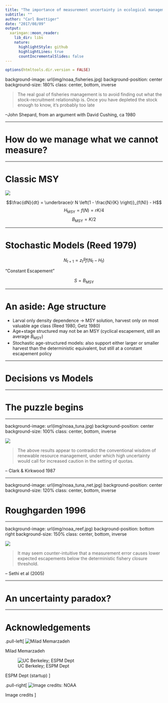 ```yaml
---
title: "The importance of measurement uncertainty in ecological management"
subtitle: ""
author: "Carl Boettiger"
date: "2017/08/09"
output:
  xaringan::moon_reader:
    lib_dir: libs
    nature:
      highlightStyle: github
      highlightLines: true
      countIncrementalSlides: false
---
```


```r
options(htmltools.dir.version = FALSE)
```

<!--
background-size: contain;      /* applied using JavaScript only if background-image is larger than slide */
-->


background-image: url(img/noaa_fisheries.jpg)
background-position: center
background-size: 180%
class: center, bottom, inverse

> The real goal of fisheries management is to avoid finding out what the stock-recruitment relationship is. Once you have depleted the stock enough to know, it’s probably too late

--John Shepard, from an argument with David Cushing, ca 1980

---

# How do we manage what we cannot measure?

---

# Classic MSY

![](img/msy.jpg)

$$\frac{dN}{dt} = \underbrace{r N \left(1 - \frac{N}{K} \right)}_{f(N)} - H$$
$$H_{\text{MSY}} = f(N) = r K / 4$$
$$B_{\text{MSY}} = K/2 $$


---

# Stochastic Models (Reed 1979)

$$ N_{t+1} = z_t^g f(N_t - H_t)$$


"Constant Escapement"

$$S = B_{\text{MSY}}$$


---

# An aside: Age structure

- Larval only density dependence -> MSY solution, harvest only on most valuable age class (Reed 1980, Getz 1980)
- Age+stage structured may not be an MSY (cyclical escapement, still an average $B_{\text{MSY}}$)
- Stochastic age-structured models: also support either larger or smaller harvest than the deterministic equivalent, but   still at a constant escapement policy

---

# Decisions vs Models


---

# The puzzle begins


---

background-image: url(img/noaa_tuna.jpg)
background-position: center
background-size: 100%
class: center, bottom, inverse

![](img/Clark_alpha_invert.png)

> The above results appear to contradict the conventional wisdom of renewable resource management, under which high uncertainty would call for increased
caution in the setting of quotas.

-- Clark & Kirkwood 1987



---


background-image: url(img/noaa_tuna_net.jpg)
background-position: center
background-size: 120%
class: center, bottom, inverse

# Roughgarden 1996

---


background-image: url(img/noaa_reef.jpg)
background-position: bottom right
background-size: 150%
class: center, bottom, inverse


![](img/Sethi_alpha_invert.png)

> It may seem counter-intuitive that a measurement error causes lower expected escapements
below the deterministic fishery closure threshold. 

-- Sethi et al (2005)

---

# An uncertainty paradox?

---

# Acknowledgements 

.pull-left[
![Milad Memarzadeh](img/milad.png)

Milad Memarzadeh

![UC Berkeley; ESPM Dept](img/berkeley.png)

ESPM Dept (startup)
]

.pull-right[
![Image credits: NOAA](img/noaa.png)

Image credits
]